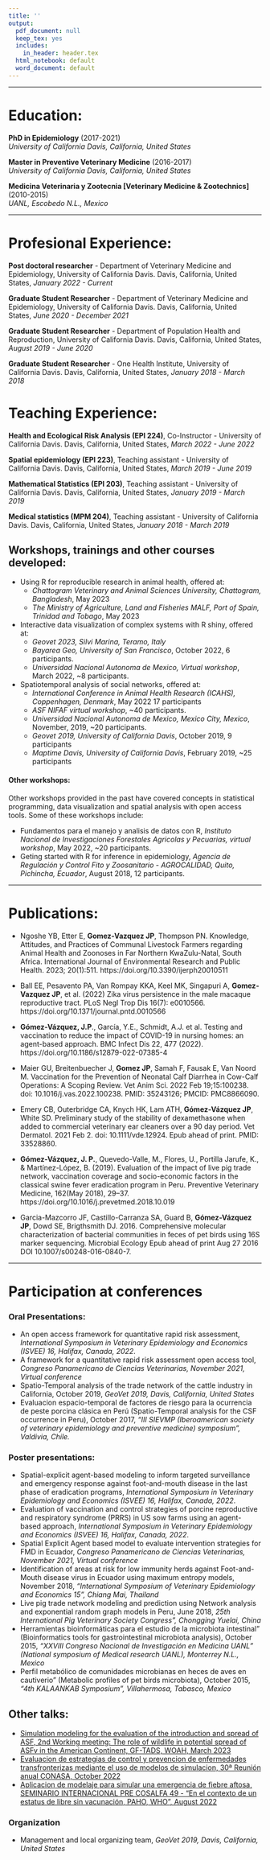 ```yaml
---
title: ''
output:
  pdf_document: null
  keep_tex: yes
  includes:
    in_header: header.tex
  html_notebook: default
  word_document: default
---
```


\begin{figure}[htp]
    \centering
    \includegraphics[width=3cm]{Headshot.png}
\end{figure}

\begin{center}
Jose Pablo Gomez-Vazquez 

DVM, MPVM, PhD.  
  
website: http://www.spablo-temporal.network
\end{center}

________________________
# Education: 

**PhD in Epidemiology** (2017-2021)  
*University of California Davis, California, United States*  
  
**Master in Preventive Veterinary Medicine** (2016-2017)  
*University of California Davis, California, United States*  
  
**Medicina Veterinaria y Zootecnia [Veterinary Medicine & Zootechnics]** (2010-2015)  
*UANL, Escobedo N.L., Mexico*  


________________________

# Profesional Experience:

**Post doctoral researcher** - Department of Veterinary Medicine and Epidemiology, University of California Davis. Davis, California, United States,
*January 2022 - Current*

**Graduate Student Researcher** - Department of Veterinary Medicine and Epidemiology, University of California Davis. Davis, California, United States,
*June 2020 - December 2021*

**Graduate Student Researcher** - Department of Population Health and Reproduction, University of California Davis. Davis, California, United States,
*August 2019 - June 2020*

**Graduate Student Researcher** - One Health Institute, University of California Davis. Davis, California, United States,
*January 2018 - March 2018*
  

# Teaching Experience:

**Health and Ecological Risk Analysis (EPI 224)**, Co-Instructor - University of California Davis. Davis, California, United States,
*March 2022 - June 2022*

**Spatial epidemiology (EPI 223)**, Teaching assistant - University of California Davis. Davis, California, United States,
*March 2019 - June 2019*

**Mathematical Statistics (EPI 203)**, Teaching assistant - University of California Davis. Davis, California, United States,
*January 2019 - March 2019*

**Medical statistics (MPM 204)**, Teaching assistant - University of California Davis. Davis, California, United States, 
*January 2018 - March 2019*

## Workshops, trainings and other courses developed:

  - Using R for reproducible research in animal health, offered at:
    - *Chattogram Veterinary and Animal Sciences University, Chattogram, Bangladesh*, May 2023
    - *The Ministry of Agriculture, Land and Fisheries MALF, Port of Spain, Trinidad and Tobago*, May 2023
    
  - Interactive data visualization of complex systems with R shiny, offered at:
    - *Geovet 2023, Silvi Marina, Teramo, Italy*
    - *Bayarea Geo, University of San Francisco*, October 2022, 6 participants.
    - *Universidad Nacional Autonoma de Mexico, Virtual workshop*, March 2022, ~8 participants.
    
  - Spatiotemporal analysis of social networks, offered at:  
    - *International Conference in Animal Health Research (ICAHS), Coppenhagen, Denmark*, May 2022 17 participants
    - *ASF NIFAF virtual workshop*, ~40 participants.
    - *Universidad Nacional Autonoma de Mexico, Mexico City, Mexico*, November, 2019, ~20 participants.
    - *Geovet 2019, University of California Davis*, October 2019, 9 participants
    - *Maptime Davis, University of California Davis*, February 2019, ~25 participants
    

#### Other workshops:
Other workshops provided in the past have covered concepts in statistical programming, data visualization and spatial analysis with open access tools. Some of these workshops include: 

  - Fundamentos para el manejo y analisis de datos con R, *Instituto Nacional de Investigaciones Forestales Agricolas y Pecuarias, virtual workshop*, May 2022, ~20 participants.
  - Geting started with R for inference in epidemiology, *Agencia de Regulación y Control Fito y Zoosanitario - AGROCALIDAD, Quito, Pichincha, Ecuador*, August 2018, 12 participants.

  
________________________

# Publications:

  - Ngoshe YB, Etter E, **Gomez-Vazquez JP**, Thompson PN. Knowledge, Attitudes, and Practices of Communal Livestock Farmers regarding Animal Health and Zoonoses in Far Northern KwaZulu-Natal, South Africa. International Journal of Environmental Research and Public Health. 2023; 20(1):511. https://doi.org/10.3390/ijerph20010511
  
  - Ball EE, Pesavento PA, Van Rompay KKA, Keel MK, Singapuri A, **Gomez-Vazquez JP**, et al. (2022) Zika virus persistence in the male macaque reproductive tract. PLoS Negl Trop Dis 16(7): e0010566. https://doi.org/10.1371/journal.pntd.0010566
  
  - **Gómez-Vázquez, J.P**., García, Y.E., Schmidt, A.J. et al. Testing and vaccination to reduce the impact of COVID-19 in nursing homes: an agent-based approach. BMC Infect Dis 22, 477 (2022). https://doi.org/10.1186/s12879-022-07385-4
  
  - Maier GU, Breitenbuecher J, **Gomez JP**, Samah F, Fausak E, Van Noord M. Vaccination for the Prevention of Neonatal Calf Diarrhea in Cow-Calf Operations: A Scoping Review. Vet Anim Sci. 2022 Feb 19;15:100238. doi: 10.1016/j.vas.2022.100238. PMID: 35243126; PMCID: PMC8866090.
  
  - Emery CB, Outerbridge CA, Knych HK, Lam ATH, **Gómez-Vázquez JP**, White SD. Preliminary study of the stability of dexamethasone when added to commercial veterinary ear cleaners over a 90 day period. Vet Dermatol. 2021 Feb 2. doi: 10.1111/vde.12924. Epub ahead of print. PMID: 33528860.  
  
  - **Gómez-Vázquez, J. P.**, Quevedo-Valle, M., Flores, U., Portilla Jarufe, K., & Martínez-López, B. (2019). Evaluation of the impact of live pig trade network, vaccination coverage and socio-economic factors in the classical swine fever eradication program in Peru. Preventive Veterinary Medicine, 162(May 2018), 29–37. https://doi.org/10.1016/j.prevetmed.2018.10.019
  
  - Garcia-Mazcorro JF, Castillo-Carranza SA, Guard B, **Gómez-Vázquez JP**, Dowd SE, Brigthsmith DJ. 2016. Comprehensive molecular characterization of bacterial communities in feces of pet birds using 16S marker sequencing. Microbial Ecology Epub ahead of print Aug 27 2016 DOI 10.1007/s00248-016-0840-7.
  
  
________________________

# Participation at conferences

### Oral Presentations:

  - An open access framework for quantitative rapid risk assessment, *International Symposium in Veterinary Epidemiology and Economics (ISVEE) 16, Halifax, Canada, 2022*.  
  - A framework for a quantitative rapid risk assessment open access tool, *Congreso Panamericano de Ciencias Veterinarias, November 2021, Virtual conference*
  - Spatio-Temporal analysis of the trade network of the cattle industry in California, October 2019, *GeoVet 2019, Davis, California, United States*
  - Evaluacion espacio-temporal de factores de riesgo para la ocurrencia de peste porcina clásica en Perú (Spatio-Temporal analysis for the CSF occurrence in Peru), October 2017, *“III SIEVMP (Iberoamerican society of veterinary epidemiology and preventive medicine) symposium”, Valdivia, Chile.*


### Poster presentations:

  - Spatial-explicit agent-based modeling to inform targeted surveillance and emergency response against foot-and-mouth disease in the last phase of eradication programs, *International Symposium in Veterinary Epidemiology and Economics (ISVEE) 16, Halifax, Canada, 2022*.  
  - Evaluation of vaccination and control strategies of porcine reproductive and respiratory syndrome (PRRS) in US sow farms using an agent-based approach, *International Symposium in Veterinary Epidemiology and Economics (ISVEE) 16, Halifax, Canada, 2022*.  
  - Spatial Explicit Agent based model to evaluate intervention strategies for FMD in Ecuador, *Congreso Panamericano de Ciencias Veterinarias, November 2021, Virtual conference*
  - Identification of areas at risk for low immunity herds against Foot-and-Mouth disease virus in Ecuador using maximum entropy models, November 2018, *“International Symposium of Veterinary Epidemiology and Economics 15”, Chiang Mai, Thailand*
  - Live pig trade network modeling and prediction using Network analysis and exponential random graph models in Peru, June 2018, *25th International Pig Veterinary Society Congress”, Chongging Yuelai, China*
  - Herramientas bioinformáticas para el estudio de la microbiota intestinal” (Bioinformatics tools for gastrointestinal microbiota analysis), October 2015, *“XXVIII Congreso Nacional de Investigación en Medicina UANL” (National symposium of Medical research UANL), Monterrey N.L., Mexico*
  - Perfil metabólico de comunidades microbianas en heces de aves en cautiverio” (Metabolic profiles of pet birds microbiota), October 2015, *“4th KALAANKAB Symposium”, Villahermosa, Tabasco, Mexico*
  
## Other talks:

  - [Simulation modeling for the evaluation of the introduction and spread of ASF, 2nd Working meeting: The role of wildlife in potential spread of ASFv in the American Continent, GF-TADS, WOAH, March 2023](https://rr-americas.woah.org/en/events/2nd-working-meeting-the-role-of-wildlife-in-potential-spread-of-asfv-in-the-american-continent/)
  - [Evaluacion de estrategias de control y prevencion de enfermedades transfronterizas mediante el uso de modelos de simulacion, 30ª Reunión anual CONASA, October 2022](https://youtu.be/TxhmnWahgpI?t=6322)
  - [Aplicacion de modelaje para simular una emergencia de fiebre aftosa, SEMINARIO INTERNACIONAL PRE COSALFA 49 - “En el contexto de un estatus de libre sin vacunación, PAHO, WHO", August 2022](https://www.youtube.com/live/MDpyuaJB544?feature=share&t=3353)

### Organization

  - Management and local organizing team, *GeoVet 2019, Davis, California, United States*
  
  